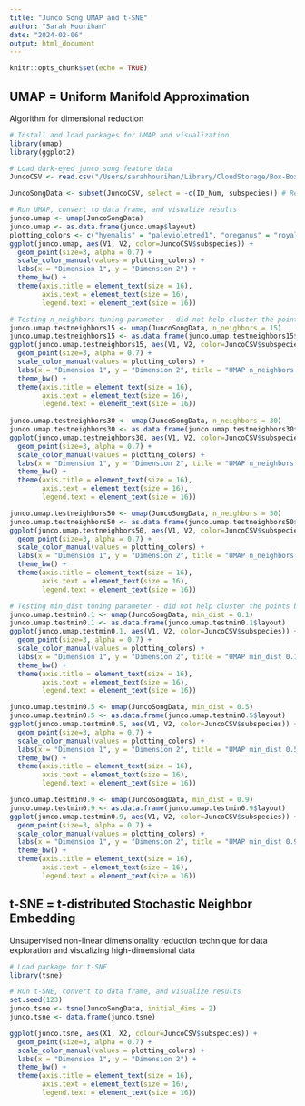 ```yaml
---
title: "Junco Song UMAP and t-SNE"
author: "Sarah Hourihan"
date: "2024-02-06"
output: html_document
---
```


```r
knitr::opts_chunk$set(echo = TRUE)
```

## UMAP = Uniform Manifold Approximation
Algorithm for dimensional reduction

```r
# Install and load packages for UMAP and visualization
library(umap)
library(ggplot2)
```

```r
# Load dark-eyed junco song feature data
JuncoCSV <- read.csv("/Users/sarahhourihan/Library/CloudStorage/Box-Box/Creanza Lab/Sarah_Nicole/files_for_manuscript/PUBLISH_JuncoSongData_Subspecies_and_ID.csv")

JuncoSongData <- subset(JuncoCSV, select = -c(ID_Num, subspecies)) # Remove ID_Num and subspecies columns, leaving only the song-feature data
```

```r
# Run UMAP, convert to data frame, and visualize results
junco.umap <- umap(JuncoSongData)
junco.umap <- as.data.frame(junco.umap$layout)
plotting_colors <- c("hyemalis" = "palevioletred1", "oreganus" = "royalblue", "aikeni" = "green4", "caniceps" = "gold", "dorsalis" = "darkorchid4", "mearnsi" = "firebrick3")
ggplot(junco.umap, aes(V1, V2, color=JuncoCSV$subspecies)) + 
  geom_point(size=3, alpha = 0.7) +
  scale_color_manual(values = plotting_colors) +
  labs(x = "Dimension 1", y = "Dimension 2") +
  theme_bw() +
  theme(axis.title = element_text(size = 16),
        axis.text = element_text(size = 16),
        legend.text = element_text(size = 16))

# Testing n_neighbors tuning parameter - did not help cluster the points by subspecies
junco.umap.testneighbors15 <- umap(JuncoSongData, n_neighbors = 15)
junco.umap.testneighbors15 <- as.data.frame(junco.umap.testneighbors15$layout)
ggplot(junco.umap.testneighbors15, aes(V1, V2, color=JuncoCSV$subspecies)) + 
  geom_point(size=3, alpha = 0.7) +
  scale_color_manual(values = plotting_colors) +
  labs(x = "Dimension 1", y = "Dimension 2", title = "UMAP n_neighbors 15") +
  theme_bw() +
  theme(axis.title = element_text(size = 16),
        axis.text = element_text(size = 16),
        legend.text = element_text(size = 16))
        
junco.umap.testneighbors30 <- umap(JuncoSongData, n_neighbors = 30)
junco.umap.testneighbors30 <- as.data.frame(junco.umap.testneighbors30$layout)
ggplot(junco.umap.testneighbors30, aes(V1, V2, color=JuncoCSV$subspecies)) + 
  geom_point(size=3, alpha = 0.7) +
  scale_color_manual(values = plotting_colors) +
  labs(x = "Dimension 1", y = "Dimension 2", title = "UMAP n_neighbors 30") +
  theme_bw() +
  theme(axis.title = element_text(size = 16),
        axis.text = element_text(size = 16),
        legend.text = element_text(size = 16))

junco.umap.testneighbors50 <- umap(JuncoSongData, n_neighbors = 50)
junco.umap.testneighbors50 <- as.data.frame(junco.umap.testneighbors50$layout)
ggplot(junco.umap.testneighbors50, aes(V1, V2, color=JuncoCSV$subspecies)) + 
  geom_point(size=3, alpha = 0.7) +
  scale_color_manual(values = plotting_colors) +
  labs(x = "Dimension 1", y = "Dimension 2", title = "UMAP n_neighbors 50") +
  theme_bw() +
  theme(axis.title = element_text(size = 16),
        axis.text = element_text(size = 16),
        legend.text = element_text(size = 16))

# Testing min_dist tuning parameter - did not help cluster the points by subspecies, only affected the distance between the points
junco.umap.testmin0.1 <- umap(JuncoSongData, min_dist = 0.1)
junco.umap.testmin0.1 <- as.data.frame(junco.umap.testmin0.1$layout)
ggplot(junco.umap.testmin0.1, aes(V1, V2, color=JuncoCSV$subspecies)) + 
  geom_point(size=3, alpha = 0.7) +
  scale_color_manual(values = plotting_colors) +
  labs(x = "Dimension 1", y = "Dimension 2", title = "UMAP min_dist 0.1") +
  theme_bw() +
  theme(axis.title = element_text(size = 16),
        axis.text = element_text(size = 16),
        legend.text = element_text(size = 16))

junco.umap.testmin0.5 <- umap(JuncoSongData, min_dist = 0.5)
junco.umap.testmin0.5 <- as.data.frame(junco.umap.testmin0.5$layout)
ggplot(junco.umap.testmin0.5, aes(V1, V2, color=JuncoCSV$subspecies)) + 
  geom_point(size=3, alpha = 0.7) +
  scale_color_manual(values = plotting_colors) +
  labs(x = "Dimension 1", y = "Dimension 2", title = "UMAP min_dist 0.5") +
  theme_bw() +
  theme(axis.title = element_text(size = 16),
        axis.text = element_text(size = 16),
        legend.text = element_text(size = 16))

junco.umap.testmin0.9 <- umap(JuncoSongData, min_dist = 0.9)
junco.umap.testmin0.9 <- as.data.frame(junco.umap.testmin0.9$layout)
ggplot(junco.umap.testmin0.9, aes(V1, V2, color=JuncoCSV$subspecies)) + 
  geom_point(size=3, alpha = 0.7) +
  scale_color_manual(values = plotting_colors) +
  labs(x = "Dimension 1", y = "Dimension 2", title = "UMAP min_dist 0.9") +
  theme_bw() +
  theme(axis.title = element_text(size = 16),
        axis.text = element_text(size = 16),
        legend.text = element_text(size = 16))
```


## t-SNE = t-distributed Stochastic Neighbor Embedding
Unsupervised non-linear dimensionality reduction technique for data exploration and visualizing high-dimensional data

```r
# Load package for t-SNE
library(tsne)

# Run t-SNE, convert to data frame, and visualize results
set.seed(123)
junco.tsne <- tsne(JuncoSongData, initial_dims = 2)
junco.tsne <- data.frame(junco.tsne)

ggplot(junco.tsne, aes(X1, X2, colour=JuncoCSV$subspecies)) + 
  geom_point(size=3, alpha = 0.7) +
  scale_color_manual(values = plotting_colors) +
  labs(x = "Dimension 1", y = "Dimension 2") +
  theme_bw() +
  theme(axis.title = element_text(size = 16),
        axis.text = element_text(size = 16),
        legend.text = element_text(size = 16))
```